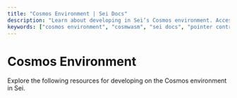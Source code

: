 ```yaml
---
title: "Cosmos Environment | Sei Docs"
description: "Learn about developing in Sei’s Cosmos environment. Access resources for CosmWasm contracts, endpoints, and pointer contracts on the first parallelized EVM chain."
keywords: ["cosmos environment", "cosmwasm", "sei docs", "pointer contracts"]
---
```



# Cosmos Environment

Explore the following resources for developing on the Cosmos environment in Sei.

<Cards>
  <Card arrow key='cosmwasm-deploy-contract' title='Deploy Contracts' href='/build/cosmwasm-general' />
  <Card arrow key='cosmwasm-endpoints' title='Endpoints' href='/reference/cosmos' />
  <Card arrow key='pointer-contracts' title='Pointer Contracts' href='/build/pointer-contracts' />
</Cards>
